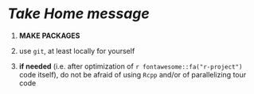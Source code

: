 
# *Take Home message*

 1. **MAKE PACKAGES**
 
 2. use `git`, at least locally for yourself
 
 3. **if needed** (i.e. after optimization of `r fontawesome::fa("r-project")` code itself), do not be afraid of using `Rcpp` and/or of parallelizing tour code
